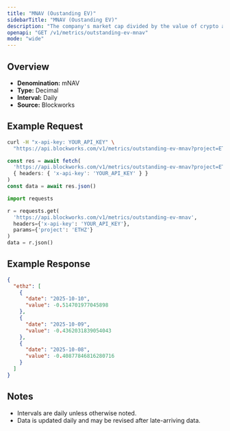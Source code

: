 ```yaml
---
title: "MNAV (Oustanding EV)"
sidebarTitle: "MNAV (Oustanding EV)"
description: "The company's market cap divided by the value of crypto asset holdings. Often called Basic mNAV, it is the most simplistic way to track the multiple the company trades at relative to its crypto assets held. This figure can be calculated using both the market cap and the enterprise value. Some Companies may hold a considerable amount of cash that has not yet been deployed into crypto, which the Enterprise Value calculation highlights."
openapi: "GET /v1/metrics/outstanding-ev-mnav"
mode: "wide"
---
```


## Overview

- **Denomination:** mNAV
- **Type:** Decimal
- **Interval:** Daily
- **Source:** Blockworks

## Example Request

<CodeGroup>

```bash cURL
curl -H "x-api-key: YOUR_API_KEY" \
  "https://api.blockworks.com/v1/metrics/outstanding-ev-mnav?project=ETHZ"
```

```typescript TypeScript
const res = await fetch(
  'https://api.blockworks.com/v1/metrics/outstanding-ev-mnav?project=ETHZ',
  { headers: { 'x-api-key': 'YOUR_API_KEY' } }
)
const data = await res.json()
```

```python Python
import requests

r = requests.get(
  'https://api.blockworks.com/v1/metrics/outstanding-ev-mnav',
  headers={'x-api-key': 'YOUR_API_KEY'},
  params={'project': 'ETHZ'}
)
data = r.json()
```

</CodeGroup>

## Example Response

```json
{
  "ethz": [
    {
      "date": "2025-10-10",
      "value": -0.514701977045898
    },
    {
      "date": "2025-10-09",
      "value": -0.4362031839054043
    },
    {
      "date": "2025-10-08",
      "value": -0.40877846816280716
    }
  ]
}
```

## Notes
- Intervals are daily unless otherwise noted.
- Data is updated daily and may be revised after late-arriving data.